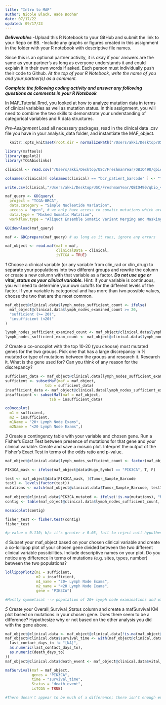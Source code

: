 ```yaml
---
title: "Intro to MAF"
author: Nicole Black, Wade Boohar
date: 07/17/22
updated: 09/17/23
---
```


***Deliverables***
-Upload this R Notebook to your GitHub and submit the link to your Repo on BB.
-Include any graphs or figures created in this assignment in the folder with your R notebook with descriptive file names.

Since this is an optional partner activity, it is okay if your answers are the same as your partner’s as long as everyone understands it and could explain it in their own words if asked. Each person must individually push their code to Github. *At the top of your R Notebook, write the name of you and your partner(s) as a comment.*

***Complete the following coding activity and answer any following questions as comments in your R Notebook***

In MAF_Tutorial.Rmd, you looked at how to analyze mutation data in terms of clinical variables as well as mutation status. In this assignment, you will need to combine the two skills to demonstrate your understanding of categorical variables and R data structures.

*Pre-Assignment*
Load all necessary packages, read in the clinical data .csv file you have in your analysis_data folder, and instantiate the MAF_object.
```r

  knitr::opts_knit$set(root.dir = normalizePath("/Users/akki/Desktop/USC/FreshmanYear/QBIO490/qbio_490_AkanshaSallakonda/analysis_data"))

library(maftools)
library(ggplot2)
library(TCGAbiolinks)

clinical <- read.csv("/Users/akki/Desktop/USC/FreshmanYear/QBIO490/qbio_490_AkanshaSallakonda/analysis_data/brca_clinical_data.csv")

colnames(clinical)[ colnames(clinical) == "bcr_patient_barcode" ] <- "Tumor_Sample_Barcode"

write.csv(clinical,"/Users/akki/Desktop/USC/FreshmanYear/QBIO490/qbio_490_AkanshaSallakonda/analysis_data/brca_clinical_data.csv", row.names=FALSE)

maf_query <- GDCquery(
  project = "TCGA-BRCA", 
  data.category = "Simple Nucleotide Variation", 
  access = "open", # we only have access to somatic mutations which are open access
  data.type = "Masked Somatic Mutation", 
  workflow.type = "Aliquot Ensemble Somatic Variant Merging and Masking")

GDCdownload(maf_query)

maf <- GDCprepare(maf_query) # as long as it runs, ignore any errors

maf_object <- read.maf(maf = maf, 
                       clinicalData = clinical,
                       isTCGA = TRUE)

```


*1*
Choose a clinical variable (or any variable from clin_rad or clin_drug) to separate your populations into two different groups and rewrite the column or create a new column with that variable as a factor. ***Do not use age or vital_status as your clinical variable.*** Hint: if your variable is continuous, you will need to determine your own cutoffs for the different levels of the factor. If your variable is categorical and has more than two possible values, choose the two that are the most common.
```r

maf_object@clinical.data$lymph_nodes_sufficient_count <- ifelse(
  maf_object@clinical.data$lymph_nodes_examined_count >= 20,
  "sufficient (>= 20)",
  "insufficient (<20)"
)

lymph_nodes_sufficient_examined_count <- maf_object@clinical.data$lymph_nodes_examined_count >= 20
lymph_nodes_sufficient_exam_count <- maf_object@clinical.data$lymph_nodes_examined_count < 20


```


*2*
Create a co-oncoplot with the top 10-20 (you choose) most mutated genes for the two groups. Pick one that has a large discrepancy in % mutated or type of mutations between the groups and research it. 
Research it. What is the gene used for? Can you think of any reason for the discrepancy?
```r

sufficient_data <- maf_object@clinical.data[lymph_nodes_sufficient_examined_count, ]$Tumor_Sample_Barcode
sufficient <- subsetMaf(maf = maf_object,
                  tsb = sufficient_data)
insufficient_data <- maf_object@clinical.data[lymph_nodes_sufficient_exam_count, ]$Tumor_Sample_Barcode
insufficient <- subsetMaf(maf = maf_object,
                    tsb = insufficient_data)

coOncoplot(
  m1 = sufficient,
  m2 = insufficient,
  m1Name = "20+ Lymph Node Exams",
  m2Name = "<20 Lymph Node Exams",)

```


*3*
Create a contingency table with your variable and chosen gene. Run a Fisher’s Exact Test between presence of mutations for that gene and your clinical variable. Create and save a mosaic plot. 
Interpret the output of the Fisher’s Exact Test in terms of the odds ratio and p-value.
```r

maf_object@clinical.data$lymph_nodes_sufficient_count <- factor(maf_object@clinical.data$lymph_nodes_sufficient_count)

PIK3CA_mask <- ifelse(maf_object@data$Hugo_Symbol == "PIK3CA", T, F)

test <- maf_object@data[PIK3CA_mask, ]$Tumor_Sample_Barcode
test1 <- levels(factor(test))
mutations <- match(maf_object@clinical.data$Tumor_Sample_Barcode, test1)
 
maf_object@clinical.data$PIK3CA_mutated <- ifelse(!is.na(mutations), "Mutated", "Not Mutated")
contig <- table(maf_object@clinical.data$lymph_nodes_sufficient_count, maf_object@clinical.data$PIK3CA_mutated)

mosaicplot(contig)

fisher_test <- fisher.test(contig)
fisher_test

#p-value = 0.110; b/c it's greater > 0.05, fail to reject null hypothesis. no evidence of relationship between number of lymph node exams and detection of PIK3CA mutation

```


*4*
Subset your maf_object based on your chosen clinical variable and create a co-lollipop plot of your chosen gene divided between the two different clinical variable possibilities. Include descriptive names on your plot.
Do you notice any difference in terms of mutations (e.g. sites, types, number) between the two populations?
```r

lollipopPlot2(m1 = sufficient, 
              m2 = insufficient, 
              m1_name = "20+ Lymph Node Exams",
              m2_name = "<20 Lymph Node Exams",
              gene = "PIK3CA")

#Mostly symmetical --> population of 20+ lymph node examinations and other population with less than 20 lymph node examinations both have great number of missense mutations and frame shift mutations.

```


*5*
Create your Overall_Survival_Status column and create a mafSurvival KM plot based on mutations in your chosen gene.
Does there seem to be a difference? Hypothesize why or not based on the other analysis you did with the gene above.
```r

maf_object@clinical.data <- maf_object@clinical.data[!is.na(maf_object@clinical.data$age_at_diagnosis), ]
maf_object@clinical.data$survival_time <- with(maf_object@clinical.data, ifelse(
  last_contact_days_to != "[NA]",
  as.numeric(last_contact_days_to),
  as.numeric(death_days_to)
))
maf_object@clinical.data$death_event <- maf_object@clinical.data$vital_status != "Alive"

mafSurvival(maf = maf_object,
            genes = "PIK3CA",
            time = "survival_time",
            Status = "death_event", 
            isTCGA = TRUE)

#There doesn't appear to be much of a difference; there isn't enough evidence to support a relationship between lymph node examinations and # of gene mutations. 

```
